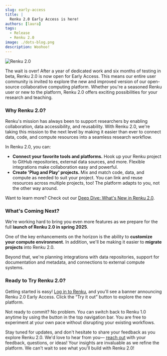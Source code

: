 ```yaml
---
slug: early-access
title: |
  Renku 2.0 Early Access is here!
authors: [laura]
tags:
  - Release
  - Renku 2.0
image: ./dots-blog.png
description: Woohoo!
---
```


![Renku 2.0](./dots-blog.png)

The wait is over! After a year of dedicated work and six months of testing in beta, Renku 2.0 is now
open for Early Access. This means our entire user community is invited to explore the new and
improved version of our open-source collaborative computing platform. Whether you're a seasoned
Renku user or new to the platform, Renku 2.0 offers exciting possibilities for your research and
teaching.

<!-- truncate -->

### Why Renku 2.0?

Renku's mission has always been to support researchers by enabling collaboration, data
accessibility, and reusability. With Renku 2.0, we're taking this mission to the next level by
making it easier than ever to connect data, code, and compute resources into a seamless research
workflow.

In Renku 2.0, you can:

- **Connect your favorite tools and platforms.** Hook up your Renku project to GitHub repositories,
  external data sources, and more. Flexible integrations make collaboration easy and powerful.
- **Create 'Plug and Play' projects.** Mix and match code, data, and compute as needed to suit your
  project. You can link and reuse resources across multiple projects, too! The platform adapts to
  you, not the other way around.

Want to learn more? Check out our [Deep Dive: What's New in Renku
2.0](../deep-dive-2-0).

### What's Coming Next?

We're working hard to bring you even more features as we prepare for the full **launch of Renku 2.0
in spring 2025**.

One of the key enhancements on the horizon is the ability to **customize your compute environment**.
In addition, we'll be making it easier to **migrate projects** into Renku 2.0.

Beyond that, we're planning integrations with data repositories, support for documentation and
metadata, and connections to external compute systems.

### Ready to Try Renku 2.0?

Getting started is easy! [Log in to Renku](https://renkulab.io), and you'll see a banner announcing
Renku 2.0 Early Access. Click the “Try it out” button to explore the new platform.

Not ready to commit? No problem. You can switch back to Renku 1.0 anytime by using the button in the
top navigation bar. You are free to experiment at your own pace without disrupting your existing
workflows.

Stay tuned for updates, and don't hesitate to share your feedback as you explore Renku 2.0. We'd
love to hear from you— [reach
out](https://renku.notion.site/Contact-dd098db288ff433893a4d4d429da99c1?pvs=74) with your feedback,
questions, or ideas! Your insights are invaluable as we refine the platform. We can't wait to see
what you'll build with Renku 2.0!
